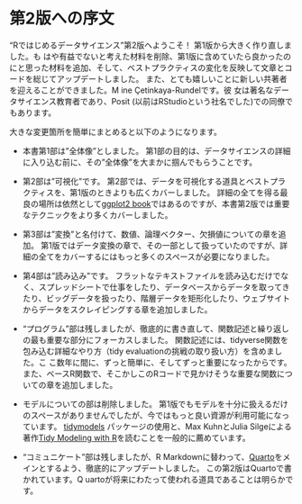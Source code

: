 # 第2版への序文 {.unnumbered}

"Rではじめるデータサイエンス"第2版へようこそ！
第1版から大きく作り直しました。も
はや有益でないと考えた材料を削除、第1版に含めていたら良かったのにと思った材料を追加、そして、ベストプラクティスの変化を反映して文章とコードを総じてアップデートしました。
また、とても嬉しいことに新しい共著者を迎えることができました。M
ine Çetinkaya-Rundelです。彼
女は著名なデータサイエンス教育者であり、Posit (以前はRStudioという社名でした)での同僚でもあります。

大きな変更箇所を簡単にまとめると以下のようになります。

-   本書第1部は"全体像"としました。
    第1部の目的は、データサイエンスの詳細に入り込む前に、その"全体像"を大まかに掴んでもらうことです。

-   第2部は"可視化"です。
    第2部では、データを可視化する道具とベストプラクティスを、第1版のときよりも広くカバーしました。
    詳細の全てを得る最良の場所は依然として[ggplot2 book](http://ggplot2-book.org/)ではあるのですが、本書第2版では重要なテクニックをより多くカバーしました。

-   第3部は"変換"と名付けて、数値、論理ベクター、欠損値についての章を追加。
    第1版ではデータ変換の章で、その一部として扱っていたのですが、詳細の全てをカバーするにはもっと多くのスペースが必要になりました。

-   第4部は"読み込み"です。
    フラットなテキストファイルを読み込むだけでなく、スプレッドシートで仕事をしたり、データベースからデータを取ってきたり、ビッグデータを扱ったり、階層データを矩形化したり、ウェブサイトからデータをスクレイピングする章を追加しました。

-   "プログラム"部は残しましたが、徹底的に書き直して、関数記述と繰り返しの最も重要な部分にフォーカスしました。
    関数記述には、tidyverse関数を包み込む詳細なやり方（tidy evaluationの挑戦の取り扱い方）を含めました。こ
    こ数年に間に、ずっと簡単に、そしてずっと重要になったからです。
    また、ベースR関数で、そこかしこのRコードで見かけそうな重要な関数についての章を追加しました。

-   モデルについての部は削除しました。
    第1版でもモデルを十分に扱えるだけのスペースがありませんでしたが、今ではもっと良い資源が利用可能になっています。
    [tidymodels](https://www.tidymodels.org/) パッケージの使用と、Max KuhnとJulia Silgeによる著作[Tidy Modeling with R](https://www.tmwr.org/)を読むことを一般的に薦めています。

-   "コミュニケート"部は残しましたが、R Markdownに替わって、[Quarto](https://quarto.org/)をメインとするよう、徹底的にアップデートしました。
    この第2版はQuartoで書かれています。Q
    uartoが将来にわたって使われる道具であることは明らかです。
